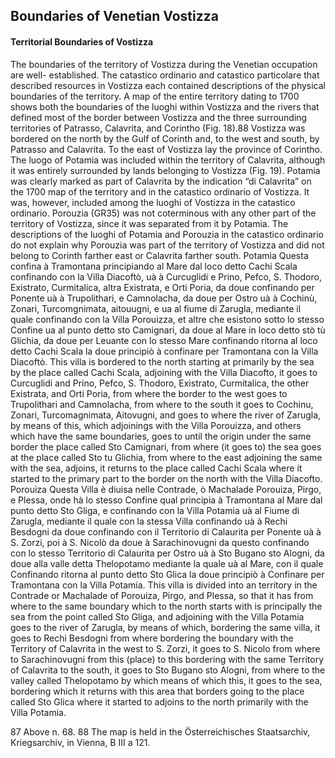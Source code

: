 ## Boundaries of Venetian Vostizza {#venetian-boundaries}

#### Territorial Boundaries of Vostizza
The boundaries of the territory of Vostizza during the Venetian occupation are well- established. The catastico ordinario and catastico particolare that described resources in Vostizza each contained descriptions of the physical boundaries of the territory. A map of the entire territory dating to 1700 shows both the boundaries of the luoghi within Vostizza and the rivers that defined most of the border between Vostizza and the three surrounding territories of Patrasso, Calavrita, and Corintho (Fig. 18).88 Vostizza was bordered on the north by the Gulf of Corinth and, to the west and south, by Patrasso and Calavrita. To the east of Vostizza lay the province of Corintho.
The luogo of Potamia was included within the territory of Calavrita, although it was entirely surrounded by lands belonging to Vostizza (Fig. 19). Potamia was clearly marked as part of Calavrita by the indication “di Calavrita” on the 1700 map of the territory and in the catastico ordinario of Vostizza. It was, however, included among the luoghi of Vostizza in the catastico ordinario.
Porouzia (GR35) was not coterminous with any other part of the territory of Vostizza, since it was separated from it by Potamia. The descriptions of the luoghi of Potamia and Porouzia in the catastico ordinario do not explain why Porouzia was part of the territory of Vostizza and did not belong to Corinth farther east or Calavrita farther south.
Potamia
Questa confina à Tramontana principiando al Mare dal loco detto Cachi Scala confinando con la Villa Diacoftò, uà à Curcuglidi e Prino, Pefco, S. Thodoro, Existrato, Curmitalica, altra Existrata, e Orti Poria, da doue confinando per Ponente uà à Trupolithari, e Camnolacha, da doue per Ostro uà à Cochinù, Zonari, Turcomgnimata, aitouugni, e ua al fiume di Zarugla, mediante il quale confinando con la Villa Porouizza, et altre che esistono sotto lo stesso Confine ua al punto detto sto Camignari, da doue al Mare in loco detto stò tù Glichia, da doue per Leuante con lo stesso Mare confinando ritorna al loco detto Cachi Scala la doue principiò à confinare per Tramontana con la Villa Diacoftò.
This villa is bordered to the north starting at primarily by the sea by the place called Cachi Scala, adjoining with the Villa Diacofto, it goes to Curcuglidi and Prino, Pefco, S. Thodoro, Existrato, Curmitalica, the other Existrata, and Orti Poria, from where the border to the west goes to Trupolithari and Camnolacha, from where to the south it goes to Cochinu, Zonari, Turcomagnimata, Aitovugni, and goes to where the river of Zarugla, by means of this, which adjoinings with the Villa Porouizza, and others which have the same boundaries, goes to until the origin under the same border the place called Sto Camignari, from where (it goes to) the sea goes at the place called Sto tu Glichia, from where to the east adjoining the same with the sea, adjoins, it returns to the place called Cachi Scala where it started to the primary part to the border on the north with the Villa Diacofto.
Porouiza
Questa Villa è diuisa nelle Contrade, ò Machalade Porouiza, Pirgo, e Plessa, onde hà lo stesso Confine qual principia à Tramontana al Mare dal punto detto Sto Gliga, e confinando con la Villa Potamia uà al Fiume di Zarugla, mediante il quale con la stessa Villa confinando uà à Rechi Besdogni da doue confinando con il Territorio di Calaurita per Ponente uà à S. Zorzi, poi à S. Nicolò da doue à Sarachinovugni da questo confinando con lo stesso Territorio di Calaurita per Ostro uà à Sto Bugano sto Alogni, da doue alla valle detta Thelopotamo mediante la quale uà al Mare, con il quale Confinando ritorna al punto detto Sto Glica la doue principiò à Confinare per Tramontana con la Villa Potamia.
This villa is divided into an territory in the Contrade or Machalade of Porouiza, Pirgo, and Plessa, so that it has from where to the same boundary which to the north starts with is principally the sea from the point called Sto Gliga, and adjoining with the Villa Potamia goes to the river of Zarugla, by means of which, bordering the same villa, it goes to Rechi Besdogni from where bordering the boundary with the Territory of Calavrita in the west to S. Zorzi, it goes to S. Nicolo from where to Sarachinovugni from this (place) to this bordering with the same Territory of Calavrita to the south, it goes to Sto Bugano sto Alogni, from where to the valley called Thelopotamo by which means of which this, it goes to the sea, bordering which it returns with this area that borders going to the place called Sto Glica where it started to adjoins to the north primarily with the Villa Potamia.

87 Above n. 68.
88 The map is held in the Österreichisches Staatsarchiv, Kriegsarchiv, in Vienna, B III a 121.
